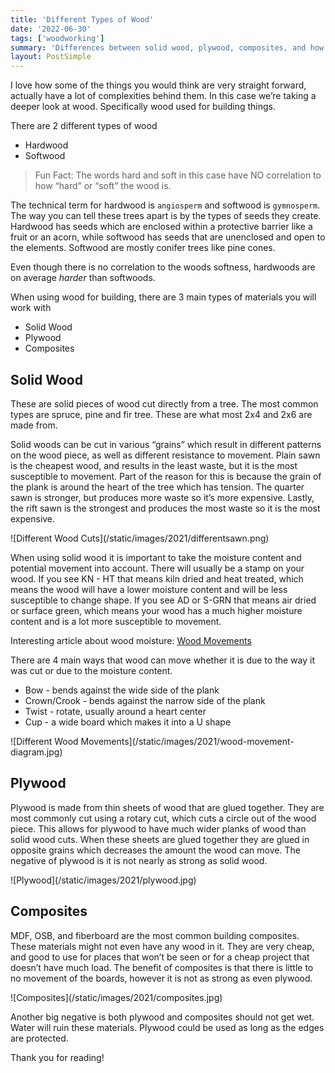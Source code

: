 ```yaml
---
title: 'Different Types of Wood'
date: '2022-06-30'
tags: ['woodworking']
summary: 'Differences between solid wood, plywood, composites, and how to use them.'
layout: PostSimple
---
```


I love how some of the things you would think are very straight forward, actually have a lot of complexities behind them. In this case we’re taking a deeper look at wood. Specifically wood used for building things.

There are 2 different types of wood

- Hardwood
- Softwood

> Fun Fact: The words hard and soft in this case have NO correlation to how “hard” or “soft” the wood is.

The technical term for hardwood is `angiosperm` and softwood is `gymnosperm`. The way you can tell these trees apart is by the types of seeds they create. Hardwood has seeds which are enclosed within a protective barrier like a fruit or an acorn, while softwood has seeds that are unenclosed and open to the elements. Softwood are mostly conifer trees like pine cones.

Even though there is no correlation to the woods softness, hardwoods are on average _harder_ than softwoods.

When using wood for building, there are 3 main types of materials you will work with

- Solid Wood
- Plywood
- Composites

## Solid Wood

These are solid pieces of wood cut directly from a tree. The most common types are spruce, pine and fir tree. These are what most 2x4 and 2x6 are made from.

Solid woods can be cut in various “grains” which result in different patterns on the wood piece, as well as different resistance to movement. Plain sawn is the cheapest wood, and results in the least waste, but it is the most susceptible to movement. Part of the reason for this is because the grain of the plank is around the heart of the tree which has tension. The quarter sawn is stronger, but produces more waste so it’s more expensive. Lastly, the rift sawn is the strongest and produces the most waste so it is the most expensive.

<div className="flex flex-wrap justify-center">
  <div className="my-1 px-2 w-full overflow-hidden xl:my-1 xl:px-2 xl:w-1/2">
    ![Different Wood Cuts](/static/images/2021/differentsawn.png)
  </div>
</div>

When using solid wood it is important to take the moisture content and potential movement into account. There will usually be a stamp on your wood. If you see KN - HT that means kiln dried and heat treated, which means the wood will have a lower moisture content and will be less susceptible to change shape. If you see AD or S-GRN that means air dried or surface green, which means your wood has a much higher moisture content and is a lot more susceptible to movement.

Interesting article about wood moisture: [Wood Movements](https://workshopcompanion.com/KnowHow/Design/Nature_of_Wood/2_Wood_Movement/2_Wood_Movement.htm)

There are 4 main ways that wood can move whether it is due to the way it was cut or due to the moisture content.

- Bow - bends against the wide side of the plank
- Crown/Crook - bends against the narrow side of the plank
- Twist - rotate, usually around a heart center
- Cup - a wide board which makes it into a U shape

<div className="flex flex-wrap justify-center">
  <div className="my-1 px-2 w-full overflow-hidden xl:my-1 xl:px-2 xl:w-1/2">
    ![Different Wood Movements](/static/images/2021/wood-movement-diagram.jpg)
  </div>
</div>

## Plywood

Plywood is made from thin sheets of wood that are glued together. They are most commonly cut using a rotary cut, which cuts a circle out of the wood piece. This allows for plywood to have much wider planks of wood than solid wood cuts. When these sheets are glued together they are glued in opposite grains which decreases the amount the wood can move. The negative of plywood is it is not nearly as strong as solid wood.

<div className="flex flex-wrap justify-center">
  <div className="my-1 px-2 w-full overflow-hidden xl:my-1 xl:px-2 xl:w-1/2">
    ![Plywood](/static/images/2021/plywood.jpg)
  </div>
</div>

## Composites

MDF, OSB, and fiberboard are the most common building composites. These materials might not even have any wood in it. They are very cheap, and good to use for places that won’t be seen or for a cheap project that doesn’t have much load. The benefit of composites is that there is little to no movement of the boards, however it is not as strong as even plywood.

<div className="flex flex-wrap justify-center">
  <div className="my-1 px-2 w-full overflow-hidden xl:my-1 xl:px-2 xl:w-1/2">
    ![Composites](/static/images/2021/composites.jpg)
  </div>
</div>

Another big negative is both plywood and composites should not get wet. Water will ruin these materials. Plywood could be used as long as the edges are protected.

Thank you for reading!
